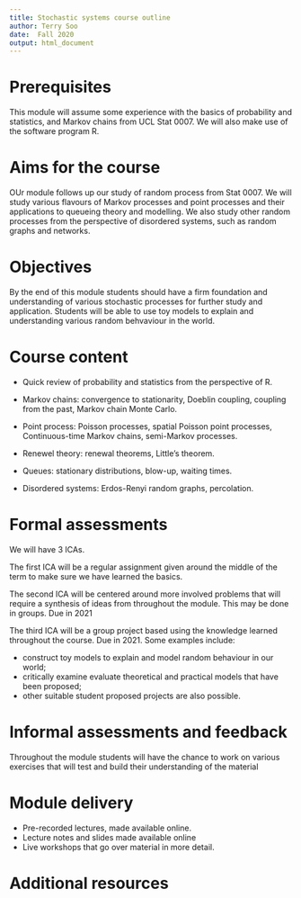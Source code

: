 ```yaml
---
title: Stochastic systems course outline
author: Terry Soo
date:  Fall 2020
output: html_document
---
```



#  Prerequisites

This module will assume some experience with the basics of probability and statistics, and Markov chains from UCL Stat 0007.   We will also make use of the software program R.


# Aims for the course


OUr module follows up our study of random process from Stat 0007.   We will study various flavours of Markov processes and point processes and their applications to queueing theory and modelling.   We also study other random processes from the perspective of disordered systems, such as random graphs and networks. 


# Objectives 

By the end of this module students should have a firm foundation and understanding of various stochastic processes for further study and application.  Students will be able to use toy models to explain and understanding various random behvaviour in the world.


# Course content

* Quick review of probability and statistics from the perspective of R.

* Markov chains:  convergence to stationarity, Doeblin coupling, coupling from the past, Markov chain Monte Carlo.

* Point process:  Poisson processes, spatial Poisson point processes, Continuous-time Markov chains, semi-Markov processes.

* Renewel theory:  renewal theorems, Little's theorem.

* Queues: stationary distributions, blow-up, waiting times.

* Disordered systems:  Erdos-Renyi random graphs, percolation.


# Formal assessments

We will have 3 ICAs.  

The first ICA will be a regular assignment given around the middle of the term to make sure we have learned the basics.

The second ICA will be centered around more involved problems that will require a synthesis of ideas from throughout the module.  This may be done in groups.  Due in 2021

The third ICA will be a group project based using the knowledge learned throughout the course.  Due in 2021.  Some examples include:

* construct toy models to explain and model random behaviour in our world;
* critically examine evaluate theoretical and practical models that have been proposed;
* other suitable student proposed projects are also possible.

#  Informal assessments and feedback


Throughout the module students will have the chance to work on various exercises that will test and build their understanding of the material


#  Module delivery

* Pre-recorded lectures, made available online.
* Lecture notes and slides made available online
* Live workshops that go over material in more detail.

# Additional resources



